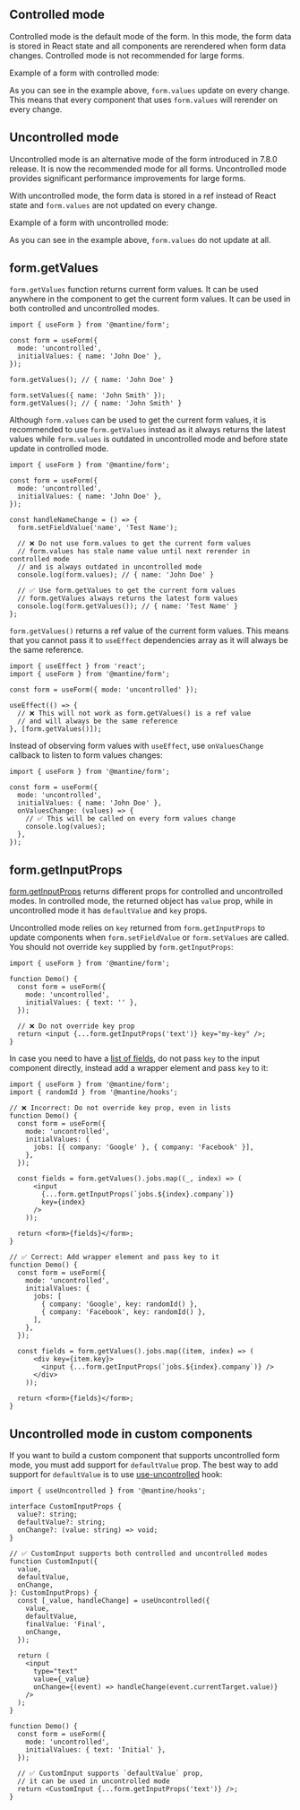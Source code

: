 

## Controlled mode

Controlled mode is the default mode of the form. In this mode, the form data is
stored in React state and all components are rerendered when form data changes.
Controlled mode is not recommended for large forms.

Example of a form with controlled mode:

<Demo data={FormDemos.controlled} />

As you can see in the example above, `form.values` update on every change. This
means that every component that uses `form.values` will rerender on every change.

## Uncontrolled mode

Uncontrolled mode is an alternative mode of the form introduced in 7.8.0 release.
It is now the recommended mode for all forms.
Uncontrolled mode provides significant performance improvements for large forms.

With uncontrolled mode, the form data is stored in a ref instead of React state
and `form.values` are not updated on every change.

Example of a form with uncontrolled mode:

<Demo data={FormDemos.uncontrolled} />

As you can see in the example above, `form.values` do not update at all.

## form.getValues

`form.getValues` function returns current form values. It can be
used anywhere in the component to get the current form values. It can
be used in both controlled and uncontrolled modes.

```tsx
import { useForm } from '@mantine/form';

const form = useForm({
  mode: 'uncontrolled',
  initialValues: { name: 'John Doe' },
});

form.getValues(); // { name: 'John Doe' }

form.setValues({ name: 'John Smith' });
form.getValues(); // { name: 'John Smith' }
```

Although `form.values` can be used to get the current form values, it is
recommended to use `form.getValues` instead as it always returns the latest
values while `form.values` is outdated in uncontrolled mode and before state
update in controlled mode.

```tsx
import { useForm } from '@mantine/form';

const form = useForm({
  mode: 'uncontrolled',
  initialValues: { name: 'John Doe' },
});

const handleNameChange = () => {
  form.setFieldValue('name', 'Test Name');

  // ❌ Do not use form.values to get the current form values
  // form.values has stale name value until next rerender in controlled mode
  // and is always outdated in uncontrolled mode
  console.log(form.values); // { name: 'John Doe' }

  // ✅ Use form.getValues to get the current form values
  // form.getValues always returns the latest form values
  console.log(form.getValues()); // { name: 'Test Name' }
};
```

`form.getValues()` returns a ref value of the current form values. This means that
you cannot pass it to `useEffect` dependencies array as it will always be the same
reference.

```tsx
import { useEffect } from 'react';
import { useForm } from '@mantine/form';

const form = useForm({ mode: 'uncontrolled' });

useEffect(() => {
  // ❌ This will not work as form.getValues() is a ref value
  // and will always be the same reference
}, [form.getValues()]);
```

Instead of observing form values with `useEffect`, use `onValuesChange` callback
to listen to form values changes:

```tsx
import { useForm } from '@mantine/form';

const form = useForm({
  mode: 'uncontrolled',
  initialValues: { name: 'John Doe' },
  onValuesChange: (values) => {
    // ✅ This will be called on every form values change
    console.log(values);
  },
});
```

## form.getInputProps

[form.getInputProps](/form/get-input-props/) returns different props for controlled
and uncontrolled modes. In controlled mode, the returned object has `value` prop,
while in uncontrolled mode it has `defaultValue` and `key` props.

Uncontrolled mode relies on `key` returned from `form.getInputProps` to update
components when `form.setFieldValue` or `form.setValues` are called. You should
not override `key` supplied by `form.getInputProps`:

```tsx
import { useForm } from '@mantine/form';

function Demo() {
  const form = useForm({
    mode: 'uncontrolled',
    initialValues: { text: '' },
  });

  // ❌ Do not override key prop
  return <input {...form.getInputProps('text')} key="my-key" />;
}
```

In case you need to have a [list of fields](/form/nested/#nested-arrays),
do not pass `key` to the input component directly, instead add a wrapper
element and pass `key` to it:

```tsx
import { useForm } from '@mantine/form';
import { randomId } from '@mantine/hooks';

// ❌ Incorrect: Do not override key prop, even in lists
function Demo() {
  const form = useForm({
    mode: 'uncontrolled',
    initialValues: {
      jobs: [{ company: 'Google' }, { company: 'Facebook' }],
    },
  });

  const fields = form.getValues().jobs.map((_, index) => (
      <input
        {...form.getInputProps(`jobs.${index}.company`)}
        key={index}
      />
    ));

  return <form>{fields}</form>;
}

// ✅ Correct: Add wrapper element and pass key to it
function Demo() {
  const form = useForm({
    mode: 'uncontrolled',
    initialValues: {
      jobs: [
        { company: 'Google', key: randomId() },
        { company: 'Facebook', key: randomId() },
      ],
    },
  });

  const fields = form.getValues().jobs.map((item, index) => (
      <div key={item.key}>
        <input {...form.getInputProps(`jobs.${index}.company`)} />
      </div>
    ));

  return <form>{fields}</form>;
}
```

## Uncontrolled mode in custom components

If you want to build a custom component that supports uncontrolled form mode,
you must add support for `defaultValue` prop. The best way to add support for
`defaultValue` is to use [use-uncontrolled](/hooks/use-uncontrolled/) hook:

```tsx
import { useUncontrolled } from '@mantine/hooks';

interface CustomInputProps {
  value?: string;
  defaultValue?: string;
  onChange?: (value: string) => void;
}

// ✅ CustomInput supports both controlled and uncontrolled modes
function CustomInput({
  value,
  defaultValue,
  onChange,
}: CustomInputProps) {
  const [_value, handleChange] = useUncontrolled({
    value,
    defaultValue,
    finalValue: 'Final',
    onChange,
  });

  return (
    <input
      type="text"
      value={_value}
      onChange={(event) => handleChange(event.currentTarget.value)}
    />
  );
}

function Demo() {
  const form = useForm({
    mode: 'uncontrolled',
    initialValues: { text: 'Initial' },
  });

  // ✅ CustomInput supports `defaultValue` prop,
  // it can be used in uncontrolled mode
  return <CustomInput {...form.getInputProps('text')} />;
}
```
